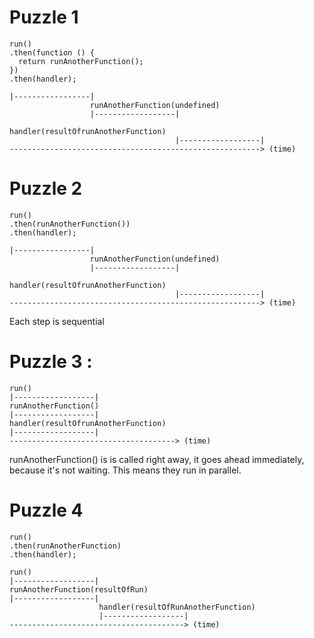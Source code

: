 # Puzzle 1

```
run()
.then(function () {
  return runAnotherFunction();
})
.then(handler);
```

```
|-----------------|
                  runAnotherFunction(undefined)
                  |------------------|
                                     handler(resultOfrunAnotherFunction)
                                     |------------------|
--------------------------------------------------------> (time)
```

# Puzzle 2

```
run()
.then(runAnotherFunction())
.then(handler);
```

```
|-----------------|
                  runAnotherFunction(undefined)
                  |------------------|
                                     handler(resultOfrunAnotherFunction)
                                     |------------------|
--------------------------------------------------------> (time)
```

Each step is sequential

# Puzzle 3 :

```
run()
|------------------|
runAnotherFunction()
|------------------|
handler(resultOfrunAnotherFunction)
|------------------|
-------------------------------------> (time)

```

runAnotherFunction() is is called right away, it goes ahead immediately, because it's not waiting. This means they run in parallel.

# Puzzle 4

```
run()
.then(runAnotherFunction)
.then(handler);
```

```
run()
|------------------|
runAnotherFunction(resultOfRun)
|------------------|
                    handler(resultOfRunAnotherFunction)
                    |------------------|
---------------------------------------> (time)
```
